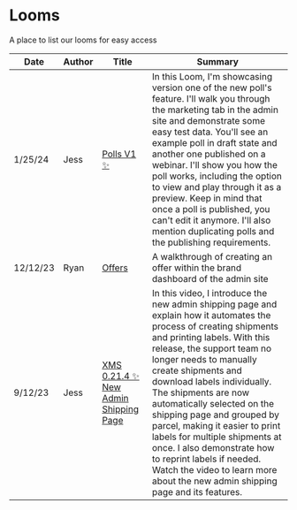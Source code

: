 # Looms

A place to list our looms for easy access

| Date     | Author | Title                                                                                                | Summary                                                                                                                                                                                                                                                                                                                                                                                                                                                                                                                                                       |
| -------- | ------ | ---------------------------------------------------------------------------------------------------- | ------------------------------------------------------------------------------------------------------------------------------------------------------------------------------------------------------------------------------------------------------------------------------------------------------------------------------------------------------------------------------------------------------------------------------------------------------------------------------------------------------------------------------------------------------------- |
| 1/25/24  | Jess   | [Polls V1 ✨](https://www.loom.com/share/39377d7426804ef7ad90a4f97ee38028)                           | In this Loom, I'm showcasing version one of the new poll's feature. I'll walk you through the marketing tab in the admin site and demonstrate some easy test data. You'll see an example poll in draft state and another one published on a webinar. I'll show you how the poll works, including the option to view and play through it as a preview. Keep in mind that once a poll is published, you can't edit it anymore. I'll also mention duplicating polls and the publishing requirements.                                                             |
| 12/12/23 | Ryan   | [Offers](https://www.loom.com/share/eb4a1f46455c491383ecdda99d0dad24)                                | A walkthrough of creating an offer within the brand dashboard of the admin site                                                                                                                                                                                                                                                                                                                                                                                                                                                                               |
| 9/12/23  | Jess   | [XMS 0.21.4 ✨ New Admin Shipping Page](https://www.loom.com/share/3bba4948e91847f7934496f8d4adea44) | In this video, I introduce the new admin shipping page and explain how it automates the process of creating shipments and printing labels. With this release, the support team no longer needs to manually create shipments and download labels individually. The shipments are now automatically selected on the shipping page and grouped by parcel, making it easier to print labels for multiple shipments at once. I also demonstrate how to reprint labels if needed. Watch the video to learn more about the new admin shipping page and its features. |
